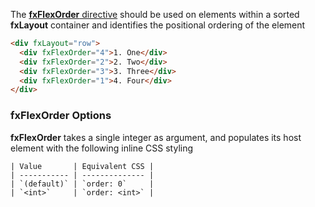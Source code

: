 
<Meta title="主题/布局 Layout/fxFlexOrder" id="fxFlexOrder" />

The [**fxFlexOrder** directive][order] should be used on elements within a sorted **fxLayout** container and identifies
the positional ordering of the element

```html
<div fxLayout="row">
  <div fxFlexOrder="4">1. One</div>
  <div fxFlexOrder="2">2. Two</div>
  <div fxFlexOrder="3">3. Three</div>
  <div fxFlexOrder="1">4. Four</div>
</div>
```

### fxFlexOrder Options

**fxFlexOrder** takes a single integer as argument, and populates its host element with the following inline CSS styling

```
| Value       | Equivalent CSS |
| ----------- | -------------- |
| `(default)` | `order: 0`     |
| `<int>`     | `order: <int>` |
```

[order]: https://github.com/angular/flex-layout/blob/master/src/lib/flex/flex-order/flex-order.ts#41
